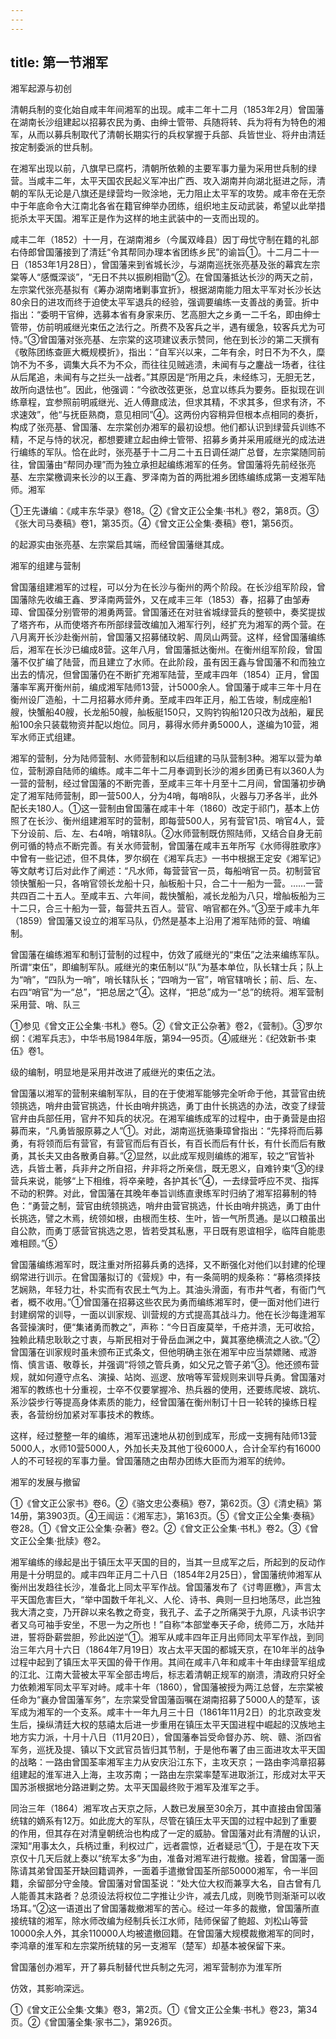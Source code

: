 ```yaml
---
---
---
```

title: 第一节湘军
---



湘军起源与初创

清朝兵制的变化始自咸丰年间湘军的出现。咸丰二年十二月（1853年2月）曾国藩在湖南长沙组建起以招募农民为勇、由绅士管带、兵随将转、兵为将有为特色的湘军，从而以募兵制取代了清朝长期实行的兵权掌握于兵部、兵皆世业、将弁由清廷按定制委派的世兵制。

在湘军出现以前，八旗早已腐朽，清朝所依赖的主要军事力量为采用世兵制的绿营。当咸丰二年，太平天国农民起义军冲出广西、攻入湖南并向湖北挺进之际，清朝的军队无论是八旗还是绿营均一败涂地，无力阻止太平军的攻势。咸丰帝在无奈中于年底命令大江南北各省在籍官绅举办团练，组织地主反动武装，希望以此举措扼杀太平天国。湘军正是作为这样的地主武装中的一支而出现的。

咸丰二年（1852）十一月，在湖南湘乡（今属双峰县）因丁母忧守制在籍的礼部右侍郎曾国藩接到了清廷“令其帮同办理本省团练乡民”的谕旨①。十二月二十一日（1853年1月28日），曾国藩来到省城长沙，与湖南巡抚张亮基及张的幕宾左宗棠等人“感慨深谈”，“无日不共以振刷相勖”②。在曾国藩抵达长沙的两天之前，左宗棠代张亮基拟有《筹办湖南堵剿事宜折》，根据湖南能力阻太平军对长沙长达80余日的进攻而终于迫使太平军退兵的经验，强调要编练一支善战的勇营。折中指出：“委明干官绅，选募本省有身家来历、艺高胆大之乡勇一二千名，即由绅士管带，仿前明戚继光束伍之法行之。所费不及客兵之半，遇有缓急，较客兵尤为可恃。”③曾国藩对张亮基、左宗棠的这项建议表示赞同，他在到长沙的第二天撰有《敬陈团练查匪大概规模折》，指出：“自军兴以来，二年有余，时日不为不久，糜饷不为不多，调集大兵不为不众，而往往见贼逃溃，未闻有与之鏖战一场者，往往从后尾追，未闻有与之拦头一战者。”其原因是“所用之兵，未经练习，无胆无艺，故所向退怯也”。因此，他强调：“今欲改弦更张，总宜以练兵为要务。臣拟现在训练章程，宜参照前明戚继光、近人傅鼐成法，但求其精，不求其多，但求有济，不求速效”，他“与抚臣熟商，意见相同”④。这两份内容稍异但根本点相同的奏折，构成了张亮基、曾国藩、左宗棠创办湘军的最初设想。他们都认识到绿营兵训练不精，不足与恃的状况，都想要建立起由绅士管带、招募乡勇并采用戚继光的成法进行编练的军队。恰在此时，张亮基于十二月二十五日调任湖广总督，左宗棠随同前往，曾国藩由“帮同办理”而为独立承担起编练湘军的任务。曾国藩将先前经张亮基、左宗棠檄调来长沙的以王鑫、罗泽南为首的两批湘乡团练编练成第一支湘军陆师。湘军

①王先谦编：《咸丰东华录》卷18。②《曾文正公全集·书札》卷2，第8页。③《张大司马奏稿》卷1，第35页。④《曾文正公全集·奏稿》卷1，第56页。

的起源实由张亮基、左宗棠启其端，而经曾国藩继其成。

湘军的组建与营制

曾国藩组建湘军的过程，可以分为在长沙与衡州的两个阶段。在长沙组军阶段，曾国藩除先收编王鑫、罗泽南两营外，又在咸丰三年（1853）春，招募了由邹寿璋、曾国葆分别管带的湘勇两营。曾国藩还在对驻省城绿营兵的整顿中，奏奖提拔了塔齐布，从而使塔齐布所部绿营改编加入湘军行列，经扩充为湘军的两个营。在八月离开长沙赴衡州前，曾国藩又招募储玟躬、周凤山两营。这样，经曾国藩编练后，湘军在长沙已编成8营。这年八月，曾国藩抵达衡州。在衡州组军阶段，曾国藩不仅扩编了陆营，而且建立了水师。在此阶段，虽有因王鑫与曾国藩不和而独立出去的情况，但曾国藩仍在不断扩充湘军陆营，至咸丰四年（1854）正月，曾国藩率军离开衡州前，编成湘军陆师13营，计5000余人。曾国藩于咸丰三年十月在衡州设厂造船，十二月招募水师弁勇。至咸丰四年正月，船工告竣，制成座船1艘，快蟹船40艘，长龙船50艘，舢板艇150只，又购钓钩船120只改为战船，雇民船100余只装载物资并配以炮位。同月，募得水师弁勇5000人，遂编为10营，湘军水师正式组建。

湘军的营制，分为陆师营制、水师营制和以后组建的马队营制3种。湘军以营为单位，营制源自陆师的编练。咸丰二年十二月奉调到长沙的湘乡团勇已有以360人为一营的营制，经过曾国藩的不断完善，至咸丰三年十月至十二月间，曾国藩初步确定了湘军陆师营制，即一营500人，分为4哨，每哨8队，火器与刀矛各半，此外配长夫180人。①这一营制由曾国藩在咸丰十年（1860）改定于祁门，基本上仿照了在长沙、衡州组建湘军时的营制，即每营500人，另有营官1员、哨官4人，营下分设前、后、左、右4哨，哨辖8队。②水师营制既仿照陆师，又结合自身无前例可循的特点不断完善。有关水师营制，曾国藩在咸丰五年所写《水师得胜歌序》中曾有一些记述，但不具体，罗尔纲在《湘军兵志》一书中根据王定安《湘军记》等文献考订后对此作了阐述：“凡水师，每营营官一员，每船哨官一员。初制营官领快蟹船一只，各哨官领长龙船十只，舢板船十只，合二十一船为一营。……一营共四百二十五人。至咸丰五、六年间，裁快蟹船，减长龙船为八只，增舢板船为三十二只，合三十船为一营，每营共五百人。营官、哨官都在外。”③至于咸丰九年（1859）曾国藩又设立的湘军马队，仍然是基本上沿用了湘军陆师的营、哨编制。

曾国藩在编练湘军和制订营制的过程中，仿效了戚继光的“束伍”之法来编练军队。所谓“束伍”，即编制军队。戚继光的束伍制以“队”为基本单位，队长辖士兵；队上为“哨”，“四队为一哨”，哨长辖队长；“四哨为一官”，哨官辖哨长；前、后、左、右四“哨官”为一“总”，“把总居之”④。这样，“把总”成为一“总”的统将。湘军营制采用营、哨、队三

①参见《曾文正公全集·书札》卷5。②《曾文正公杂著》卷2，《营制》。③罗尔纲：《湘军兵志》，中华书局1984年版，第94—95页。④戚继光：《纪效新书·束伍》卷1。

级的编制，明显地是采用并改进了戚继光的束伍之法。

曾国藩以湘军的营制来编制军队，目的在于使湘军能够完全听命于他，其营官由统领挑选，哨弁由营官挑选，什长由哨弁挑选，勇丁由什长挑选的办法，改变了绿营官弁由兵部任用，官弁不知兵的状况。在湘军编练成军的过程中，由于勇营是由招募而来，“凡勇皆服原募之人”①。对此，湖南巡抚骆秉璋曾指出：“先择将而后募勇，有将领而后有营官，有营官而后有百长，有百长而后有什长，有什长而后有散勇，其长夫又由各散勇自募。”②显然，以此成军规则编练的湘军，较之“官皆补选，兵皆土著，兵非弁之所自招，弁非将之所亲信，既无恩义，自难钤束”③的绿营兵来说，能够“上下相维，将卒亲睦，各护其长”④，一去绿营呼应不灵、指挥不动的积弊。对此，曾国藩在其晚年奉旨训练直隶练军时归纳了湘军招募制的特色：“勇营之制，营官由统领挑选，哨弁由营官挑选，什长由哨弁挑选，勇丁由什长挑选，譬之木焉，统领如根，由根而生枝、生叶，皆一气所贯通。是以口粮虽出自公款，而勇丁感营官挑选之恩，皆若受其私惠，平日既有恩谊相孚，临阵自能患难相顾。”⑤

曾国藩编练湘军时，既注重对所招募兵勇的选择，又不断强化对他们以封建的伦理纲常进行训示。在曾国藩拟订的《营规》中，有一条简明的规条称：“募格须择技艺娴熟，年轻力壮，朴实而有农民土气为上。其油头滑面，有市井气者，有衙门气者，概不收用。”①曾国藩在招募这些农民为勇而编练湘军时，便一面对他们进行封建纲常的训导，一面以训家规、训营规的方式提高其战斗力。他在长沙每逢湘军各营操演时，便“集诸勇而教之”，声称：“今日百废莫举，千疮并溃，无可收拾，独赖此精忠耿耿之寸衷，与斯民相对于骨岳血渊之中，冀其塞绝横流之人欲。”②曾国藩在训家规时虽未颁布正式条文，但他明确主张在湘军中应当禁嫖赌、戒游惰、慎言语、敬尊长，并强调“将领之管兵勇，如父兄之管子弟”③。他还颁布营规，就如何遵守点名、演操、站岗、巡逻、放哨等军营规则来训导兵勇。曾国藩对湘军的教练也十分重视，士卒不仅要掌握冷、热兵器的使用，还要练爬坡、跳坑、系沙袋步行等提高身体素质的能力，经曾国藩在衡州制订十日一轮转的操练日程表，各营纷纷加紧对军事技术的教练。

这样，经过整整一年的编练，湘军迅速地从初创到成军，形成一支拥有陆师13营5000人，水师10营5000人，外加长夫及其他丁役6000人，合计全军约有16000人的不可轻视的军事力量。曾国藩随之由帮办团练大臣而为湘军的统帅。

湘军的发展与撤留

①《曾文正公家书》卷6。②《骆文忠公奏稿》卷7，第62页。③《清史稿》第14册，第3903页。④王闿运：《湘军志》，第163页。⑤《曾文正公全集·奏稿》卷28。①《曾文正公全集·杂著》卷2。②《曾文正公全集·书札》卷2。③《曾文正公全集·批牍》卷2。

湘军编练的缘起是出于镇压太平天国的目的，当其一旦成军之后，所起到的反动作用是十分明显的。咸丰四年正月二十八日（1854年2月25日），曾国藩统帅湘军从衡州出发趋往长沙，准备北上同太平军作战。曾国藩发布了《讨粤匪檄》，声言太平天国危害巨大，“举中国数千年礼义、人伦、诗书、典则一旦扫地荡尽，此岂独我大清之变，乃开辟以来名教之奇变，我孔子、孟子之所痛哭于九原，凡读书识字者又乌可袖手安坐，不思一为之所也！”自称“本部堂奉天子命，统师二万，水陆并进，誓将卧薪尝胆，殄此凶逆”①。湘军从咸丰四年正月出师同太平军作战，到同治三年六月十六日（1864年7月19日）攻占太平天国的都城天京，在10年半的战争过程中起到了镇压太平天国的骨干作用。其间在咸丰八年和咸丰十年由绿营军组成的江北、江南大营被太平军全部击垮后，标志着清朝正规军的崩溃，清政府只好全力依赖湘军同太平军对峙。咸丰十年（1860），曾国藩被授为两江总督，左宗棠被任命为“襄办曾国藩军务”，左宗棠受曾国藩函嘱在湖南招募了5000人的楚军，该军成为湘军的一个支系。咸丰十一年九月三十日（1861年11月2日）的北京政变发生后，操纵清廷大权的慈禧太后进一步重用在镇压太平天国进程中崛起的汉族地主地方实力派，十月十八日（11月20日），曾国藩奉旨受命督办苏、皖、赣、浙四省军务，巡抚及提、镇以下文武官员皆归其节制，于是他布署了由三面进攻太平天国的战略：一路由曾国荃率湘军主力从安庆沿江东下，主攻天京；一路由李鸿章招募组建起的淮军进入上海，主攻苏南；一路由左宗棠率楚军进取浙江，形成对太平天国苏浙根据地分路进剿之势。太平天国最终败于湘军及淮军之手。

同治三年（1864）湘军攻占天京之际，人数已发展至30余万，其中直接由曾国藩统辖的嫡系有12万。如此庞大的军队，尽管在镇压太平天国的过程中起到了重要的作用，但其存在对清皇朝统治也构成了一定的威胁。曾国藩对此有清醒的认识，深知“用事太久，兵柄过重，利权过广，远者震惊，近者疑忌”①，于是在攻下天京仅十几天后就上奏以“统军太多”为由，准备对湘军进行裁撤。接着，曾国藩一面陈请其弟曾国荃开缺回籍调养，一面着手遣撤曾国荃所部50000湘军，令一半回籍，余留部分守金陵。曾国藩对曾国荃说：“处大位大权而兼享大名，自古曾有几人能善其末路者？总须设法将权位二字推让少许，减去几成，则晚节则渐渐可以收场耳。”②这一语道出了曾国藩裁撤湘军的苦心。经过一年多的裁撤，曾国藩所直接统辖的湘军，除水师改编为经制兵长江水师，陆师保留了鲍超、刘松山等营10000余人外，其余110000人均被遣撤回籍。在曾国藩大规模裁撤湘军的同时，李鸿章的淮军和左宗棠所统辖的另一支湘军（楚军）却基本被保留下来。

曾国藩创办湘军，开了募兵制替代世兵制之先河，湘军营制亦为淮军所

仿效，其影响深远。

①《曾文正公全集·文集》卷3，第2页。①《曾文正公全集·书札》卷23，第34页。②《曾国藩全集·家书二》，第926页。